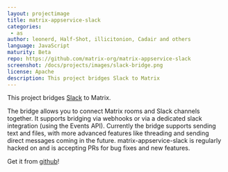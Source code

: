 ```yaml
---
layout: projectimage
title: matrix-appservice-slack
categories: 
 - as
author: leonerd, Half-Shot, illicitonion, Cadair and others
language: JavaScript
maturity: Beta
repo: https://github.com/matrix-org/matrix-appservice-slack
screenshot: /docs/projects/images/slack-bridge.png
license: Apache
description: This project bridges Slack to Matrix
---
```



This project bridges [Slack](https://slack.com) to Matrix.

The bridge allows you to connect Matrix rooms and Slack channels together. It supports bridging via webhooks or via a dedicated slack integration (using the Events API). Currently the bridge supports sending text and files, with more advanced features like threading and sending direct messages coming in the future. matrix-appservice-slack is regularly hacked on and is accepting PRs for bug fixes and new features.

Get it from [github](https://github.com/matrix-org/matrix-appservice-slack)!
